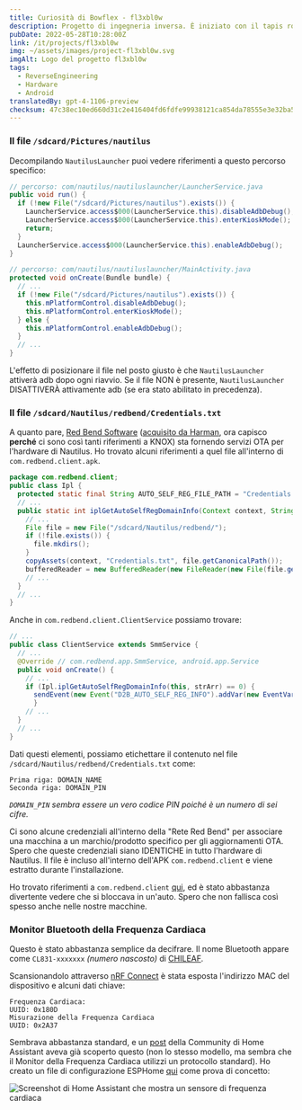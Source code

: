 ```yaml
---
title: Curiosità di Bowflex - fl3xbl0w
description: Progetto di ingegneria inversa. È iniziato con il tapis roulant Bowflex Treadmill 22 ma si è poi generalizzato per qualsiasi macchina con Android venduta da Nautilus Inc. (Nautilus, Bowflex, Schwinn).
pubDate: 2022-05-28T10:28:00Z
link: /it/projects/fl3xbl0w
img: ~/assets/images/project-fl3xbl0w.svg
imgAlt: Logo del progetto fl3xbl0w
tags:
  - ReverseEngineering
  - Hardware
  - Android
translatedBy: gpt-4-1106-preview
checksum: 47c38ec10ed660d31c2e416404fd6fdfe99938121ca854da78555e3e32ba5f32
---
```



### Il file `/sdcard/Pictures/nautilus`

Decompilando `NautilusLauncher` puoi vedere riferimenti a questo percorso specifico:

```java
// percorso: com/nautilus/nautiluslauncher/LauncherService.java
public void run() {
  if (!new File("/sdcard/Pictures/nautilus").exists()) {
    LauncherService.access$000(LauncherService.this).disableAdbDebug();
    LauncherService.access$000(LauncherService.this).enterKioskMode();
    return;
  }
  LauncherService.access$000(LauncherService.this).enableAdbDebug();
}
```

```java
// percorso: com/nautilus/nautiluslauncher/MainActivity.java
protected void onCreate(Bundle bundle) {
  // ...
  if (!new File("/sdcard/Pictures/nautilus").exists()) {
    this.mPlatformControl.disableAdbDebug();
    this.mPlatformControl.enterKioskMode();
  } else {
    this.mPlatformControl.enableAdbDebug();
  }
  // ...
}
```

L'effetto di posizionare il file nel posto giusto è che `NautilusLauncher` attiverà adb dopo ogni riavvio. Se il file NON è presente, `NautilusLauncher` DISATTIVERÀ attivamente adb (se era stato abilitato in precedenza).

### Il file `/sdcard/Nautilus/redbend/Credentials.txt`

A quanto pare, [Red Bend Software](https://en.wikipedia.org/wiki/Red_Bend_Software) ([acquisito da Harman](https://news.harman.com/releases/harman-completes-acquisition-of-redbend), ora capisco **perché** ci sono così tanti riferimenti a KNOX) sta fornendo servizi OTA per l'hardware di Nautilus. Ho trovato alcuni riferimenti a quel file all'interno di `com.redbend.client.apk`.

```java
package com.redbend.client;
public class Ipl {
  protected static final String AUTO_SELF_REG_FILE_PATH = "Credentials.txt";
  // ...
  public static int iplGetAutoSelfRegDomainInfo(Context context, String[] strArr) {
    // ...
    File file = new File("/sdcard/Nautilus/redbend/");
    if (!file.exists()) {
      file.mkdirs();
    }
    copyAssets(context, "Credentials.txt", file.getCanonicalPath());
    bufferedReader = new BufferedReader(new FileReader(new File(file.getAbsoluteFile(), "Credentials.txt")));
    // ...
  }
  // ...
}
```

Anche in `com.redbend.client.ClientService` possiamo trovare:

```java
// ...
public class ClientService extends SmmService {
  // ...
  @Override // com.redbend.app.SmmService, android.app.Service
  public void onCreate() {
    // ...
    if (Ipl.iplGetAutoSelfRegDomainInfo(this, strArr) == 0) {
      sendEvent(new Event("D2B_AUTO_SELF_REG_INFO").addVar(new EventVar("DMA_VAR_AUTO_SELF_REG_DOMAIN_NAME", strArr[0])).addVar(new EventVar("DMA_VAR_AUTO_SELF_REG_DOMAIN_PIN", strArr[1])));
      }
    // ...
  }
  // ...
}
```

Dati questi elementi, possiamo etichettare il contenuto nel file `/sdcard/Nautilus/redbend/Credentials.txt` come:

```
Prima riga: DOMAIN_NAME
Seconda riga: DOMAIN_PIN
```

_`DOMAIN_PIN` sembra essere un vero codice PIN poiché è un numero di sei cifre._

Ci sono alcune credenziali all'interno della "Rete Red Bend" per associare una macchina a un marchio/prodotto specifico per gli aggiornamenti OTA. Spero che queste credenziali siano IDENTICHE in tutto l'hardware di Nautilus. Il file è incluso all'interno dell'APK `com.redbend.client` e viene estratto durante l'installazione.

Ho trovato riferimenti a `com.redbend.client` [qui](https://www.mdxers.org/threads/com-redbend-clent-has-stopped.175897/), ed è stato abbastanza divertente vedere che si bloccava in un'auto. Spero che non fallisca così spesso anche nelle nostre macchine.

### Monitor Bluetooth della Frequenza Cardiaca

Questo è stato abbastanza semplice da decifrare. Il nome Bluetooth appare come `CL831-xxxxxxx` _(numero nascosto)_ di [CHILEAF](https://www.chileaf.com/copy-cl830-health-monitor-armband-heart-rate-monitor-product/).

Scansionandolo attraverso [nRF Connect](https://www.nordicsemi.com/Products/Development-tools/nRF-Connect-for-mobile) è stata esposta l'indirizzo MAC del dispositivo e alcuni dati chiave:

```
Frequenza Cardiaca:
UUID: 0x180D
Misurazione della Frequenza Cardiaca
UUID: 0x2A37
```

Sembrava abbastanza standard, e un [post](https://community.home-assistant.io/t/ble-heartrate-monitor/300354/39) della Community di Home Assistant aveva già scoperto questo (non lo stesso modello, ma sembra che il Monitor della Frequenza Cardiaca utilizzi un protocollo standard). Ho creato un file di configurazione ESPHome [qui](https://github.com/barrenechea/esphome-config-files/blob/master/bowflex-hr-monitor.yaml) come prova di concetto:

<Image
  src={HomeAssistantSensor}
  alt="Screenshot di Home Assistant che mostra un sensore di frequenza cardiaca"
  format="webp"
/>

